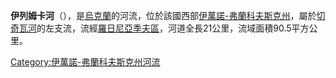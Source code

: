 '''伊列姆卡河'''（{{lang-uk|Ілемка}}），是[[烏克蘭|烏克蘭]]的河流，位於該國西部[[伊萬諾-弗蘭科夫斯克州|伊萬諾-弗蘭科夫斯克州]]，屬於[[切奇瓦河|切奇瓦河]]的左支流，流經[[羅日尼亞季夫區|羅日尼亞季夫區]]，河道全長21公里，流域面積90.5平方公里。

{{DEFAULTSORT:Ілемка}}
[[Category:伊萬諾-弗蘭科夫斯克州河流|Category:伊萬諾-弗蘭科夫斯克州河流]]


{{Ukraine-river-stub}}